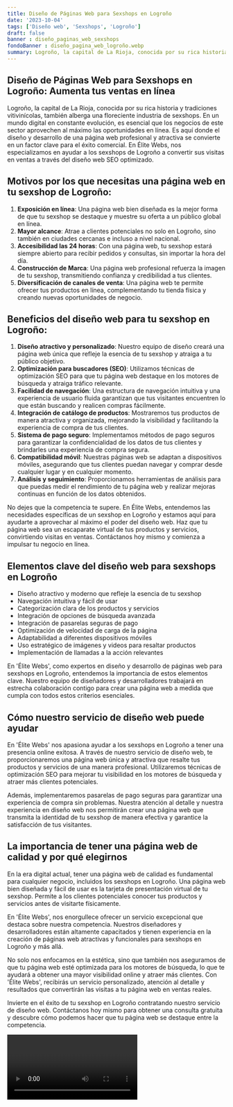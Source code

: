 ```yaml
---
title: Diseño de Páginas Web para Sexshops en Logroño
date: '2023-10-04'
tags: ['Diseño web', 'Sexshops', 'Logroño']
draft: false
banner : diseño_paginas_web_sexshops
fondoBanner : diseño_pagina_web_logroño.webp
summary: Logroño, la capital de La Rioja, conocida por su rica historia y tradiciones vitivinícolas, también alberga una floreciente industria de sexshops. En un mundo digital en constante evolución, es esencial que los negocios de este sector aprovechen al máximo las oportunidades en línea. Es aquí donde el diseño y desarrollo de una página web profesional y atractiva se convierte en un factor clave para el éxito comercial. En Élite Webs, nos especializamos en ayudar a los sexshops de Logroño a convertir sus visitas en ventas a través del diseño web SEO optimizado.
---
```


## Diseño de Páginas Web para Sexshops en Logroño: Aumenta tus ventas en línea

Logroño, la capital de La Rioja, conocida por su rica historia y tradiciones vitivinícolas, también alberga una floreciente industria de sexshops. En un mundo digital en constante evolución, es esencial que los negocios de este sector aprovechen al máximo las oportunidades en línea. Es aquí donde el diseño y desarrollo de una página web profesional y atractiva se convierte en un factor clave para el éxito comercial. En Élite Webs, nos especializamos en ayudar a los sexshops de Logroño a convertir sus visitas en ventas a través del diseño web SEO optimizado.

## Motivos por los que necesitas una página web en tu sexshop de Logroño:

1. **Exposición en línea**: Una página web bien diseñada es la mejor forma de que tu sexshop se destaque y muestre su oferta a un público global en línea.
2. **Mayor alcance**: Atrae a clientes potenciales no solo en Logroño, sino también en ciudades cercanas e incluso a nivel nacional.
3. **Accesibilidad las 24 horas**: Con una página web, tu sexshop estará siempre abierto para recibir pedidos y consultas, sin importar la hora del día.
4. **Construcción de Marca**: Una página web profesional refuerza la imagen de tu sexshop, transmitiendo confianza y credibilidad a tus clientes.
5. **Diversificación de canales de venta**: Una página web te permite ofrecer tus productos en línea, complementando tu tienda física y creando nuevas oportunidades de negocio.

## Beneficios del diseño web para tu sexshop en Logroño:

1. **Diseño atractivo y personalizado**: Nuestro equipo de diseño creará una página web única que refleje la esencia de tu sexshop y atraiga a tu público objetivo.
2. **Optimización para buscadores (SEO)**: Utilizamos técnicas de optimización SEO para que tu página web destaque en los motores de búsqueda y atraiga tráfico relevante.
3. **Facilidad de navegación**: Una estructura de navegación intuitiva y una experiencia de usuario fluida garantizan que tus visitantes encuentren lo que están buscando y realicen compras fácilmente.
4. **Integración de catálogo de productos**: Mostraremos tus productos de manera atractiva y organizada, mejorando la visibilidad y facilitando la experiencia de compra de tus clientes.
5. **Sistema de pago seguro**: Implementamos métodos de pago seguros para garantizar la confidencialidad de los datos de tus clientes y brindarles una experiencia de compra segura.
6. **Compatibilidad móvil**: Nuestras páginas web se adaptan a dispositivos móviles, asegurando que tus clientes puedan navegar y comprar desde cualquier lugar y en cualquier momento.
7. **Análisis y seguimiento**: Proporcionamos herramientas de análisis para que puedas medir el rendimiento de tu página web y realizar mejoras continuas en función de los datos obtenidos.

No dejes que la competencia te supere. En Élite Webs, entendemos las necesidades específicas de un sexshop en Logroño y estamos aquí para ayudarte a aprovechar al máximo el poder del diseño web. Haz que tu página web sea un escaparate virtual de tus productos y servicios, convirtiendo visitas en ventas. Contáctanos hoy mismo y comienza a impulsar tu negocio en línea.

<GifSeo />

<Cta />

## Elementos clave del diseño web para sexshops en Logroño

- Diseño atractivo y moderno que refleje la esencia de tu sexshop
- Navegación intuitiva y fácil de usar
- Categorización clara de los productos y servicios
- Integración de opciones de búsqueda avanzada
- Integración de pasarelas seguras de pago
- Optimización de velocidad de carga de la página
- Adaptabilidad a diferentes dispositivos móviles
- Uso estratégico de imágenes y videos para resaltar productos
- Implementación de llamadas a la acción relevantes

En 'Élite Webs', como expertos en diseño y desarrollo de páginas web para sexshops en Logroño, entendemos la importancia de estos elementos clave. Nuestro equipo de diseñadores y desarrolladores trabajará en estrecha colaboración contigo para crear una página web a medida que cumpla con todos estos criterios esenciales.

## Cómo nuestro servicio de diseño web puede ayudar

En 'Élite Webs' nos apasiona ayudar a los sexshops en Logroño a tener una presencia online exitosa. A través de nuestro servicio de diseño web, te proporcionaremos una página web única y atractiva que resalte tus productos y servicios de una manera profesional. Utilizaremos técnicas de optimización SEO para mejorar tu visibilidad en los motores de búsqueda y atraer más clientes potenciales.

Además, implementaremos pasarelas de pago seguras para garantizar una experiencia de compra sin problemas. Nuestra atención al detalle y nuestra experiencia en diseño web nos permitirán crear una página web que transmita la identidad de tu sexshop de manera efectiva y garantice la satisfacción de tus visitantes.

## La importancia de tener una página web de calidad y por qué elegirnos

En la era digital actual, tener una página web de calidad es fundamental para cualquier negocio, incluidos los sexshops en Logroño. Una página web bien diseñada y fácil de usar es la tarjeta de presentación virtual de tu sexshop. Permite a los clientes potenciales conocer tus productos y servicios antes de visitarte físicamente.

En 'Élite Webs', nos enorgullece ofrecer un servicio excepcional que destaca sobre nuestra competencia. Nuestros diseñadores y desarrolladores están altamente capacitados y tienen experiencia en la creación de páginas web atractivas y funcionales para sexshops en Logroño y más allá.

No solo nos enfocamos en la estética, sino que también nos aseguramos de que tu página web esté optimizada para los motores de búsqueda, lo que te ayudará a obtener una mayor visibilidad online y atraer más clientes. Con 'Élite Webs', recibirás un servicio personalizado, atención al detalle y resultados que convertirán las visitas a tu página web en ventas reales.

Invierte en el éxito de tu sexshop en Logroño contratando nuestro servicio de diseño web. Contáctanos hoy mismo para obtener una consulta gratuita y descubre cómo podemos hacer que tu página web se destaque entre la competencia.

<Video />

<CtaBot job='Sexshops' city='Logroño'/>

<Gmaps query='Logroño+españa+maps' />
